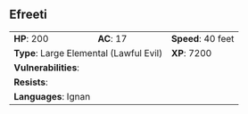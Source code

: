 ## Efreeti {#monster-efreeti}

```{=html}
<table class="table table-striped">
    <tbody>
        <tr>                    
            <td><b>HP</b>: 200</td>
            <td><b>AC</b>: 17</td>
            <td><b>Speed</b>: 40 feet</td>
        </tr>
        <tr>
            <td colspan="2"><b>Type</b>: Large Elemental (Lawful Evil)</td>
            <td><b>XP</b>: 7200</td>
        </tr>
        <tr>
            <td colspan="3"><b>Vulnerabilities</b>: </td>
        </tr>
        <tr>
            <td colspan="3"><b>Resists</b>: </td>
        </tr>
        <tr>
            <td colspan="3"><b>Languages</b>: Ignan</td>
        </tr>
    </tbody>
</table>
```